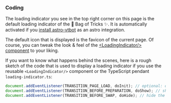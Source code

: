
### Coding

The loading indicator you see in the top right corner on this page is the default loading indicator of the 👜 Bag of Tricks ✨.
It is automatically activated if you <a data-astro-reload href="/library/Installation/">install astro-vtbot</a> as an astro integration.

The default icon that is displayed is the favicon of the current page.
Of course, you can tweak the look & feel of the <a data-astro-reload href="/library/LoadingIndicator/">&lt;LoadingIndicator/> component</a> to your liking.

If you want to know what happens behind the scenes, here is a rough sketch of the code that is used to display a loading indicator if you use the reusable `<LoadingIndicator/>` component or the TypeScript pendant `loading-indicator.ts`:

```javascript title="loading-indicator.js"
document.addEventListener(TRANSITION_PAGE_LOAD, doInit); // optional: dynamically setup the indicator
document.addEventListener(TRANSITION_BEFORE_PREPARATION, doShow); // show the indicator
document.addEventListener(TRANSITION_BEFORE_SWAP, doHide); // hide the indicator
```
